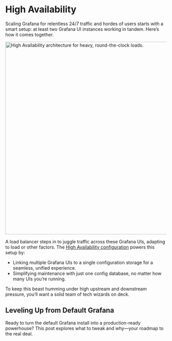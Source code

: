 
# High Availability

Scaling Grafana for relentless 24/7 traffic and hordes of users starts with a smart setup: at least two Grafana UI instances working in tandem. Here’s how it comes together.

<Image
  title="High Availability architecture for heavy, round-the-clock loads."
  src="/img/blog/2023-01-22-grafana-setup/high-availability.png"
  height="600px"
/>

A load balancer steps in to juggle traffic across these Grafana UIs, adapting to load or other factors. The [High Availability configuration](https://grafana.com/docs/grafana/latest/setup-grafana/set-up-for-high-availability/) powers this setup by:

- Linking multiple Grafana UIs to a single configuration storage for a seamless, unified experience.
- Simplifying maintenance with just one config database, no matter how many UIs you’re running.

To keep this beast humming under high upstream and downstream pressure, you’ll want a solid team of tech wizards on deck.

## Leveling Up from Default Grafana

Ready to turn the default Grafana install into a production-ready powerhouse? This post explores what to tweak and why—your roadmap to the real deal.

<BlogPost id="grafana-setup-20230122" />
